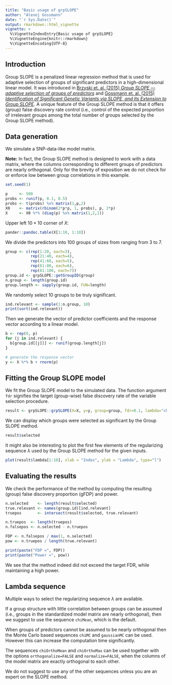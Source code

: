 ```yaml
---
title: "Basic usage of grpSLOPE"
author: "Alexej Gossmann"
date: "`r Sys.Date()`"
output: rmarkdown::html_vignette
vignette: >
  %\VignetteIndexEntry{Basic usage of grpSLOPE}
  %\VignetteEngine{knitr::rmarkdown}
  %\VignetteEncoding{UTF-8}
---
```


## Introduction

Group SLOPE is a penalized linear regression method that is used for adaptive selection of groups of significant predictors in a high-dimensional linear model. It was introduced in [Brzyski et. al. (2015) *Group SLOPE &mdash; adaptive selection of groups of predictors*](http://arxiv.org/abs/1511.09078) and [Gossmann et. al. (2015) *Identification of Significant Genetic Variants via SLOPE, and Its Extension to Group SLOPE*](http://dx.doi.org/10.1145/2808719.2808743).
A unique feature of the Group SLOPE method is that it offers (group) false discovery rate control (i.e., control of the expected proportion of irrelevant groups among the total number of groups selected by the Group SLOPE method).

## Data generation

We simulate a SNP-data-like model matrix. 

**Note:** In fact, the Group SLOPE method is designed to work with a data matrix, where the columns corresponding to different groups of predictors are nearly orthogonal. Only for the brevity of exposition we do not check for or enforce low between group correlations in this example.

```r
set.seed(1)

p     <- 500
probs <- runif(p, 0.1, 0.5)
probs <- t(probs) %x% matrix(1,p,2)
X0    <- matrix(rbinom(2*p*p, 1, probs), p, 2*p)
X     <- X0 %*% (diag(p) %x% matrix(1,2,1))
```

Upper left $10 \times 10$ corner of $X$:

```r
pander::pandoc.table(X[1:10, 1:10])
```

We divide the predictors into 100 groups of sizes from ranging from 3 to 7.

```r
group <- c(rep(1:20, each=3),
           rep(21:40, each=4),
           rep(41:60, each=5),
           rep(61:80, each=6),
           rep(81:100, each=7))
group.id <- grpSLOPE::getGroupID(group)
n.group <- length(group.id)
group.length <- sapply(group.id, FUN=length)
```

We randomly select 10 groups to be truly significant.

```r
ind.relevant <- sample(1:n.group, 10)
print(sort(ind.relevant))
```

Then we generate the vector of predictor coefficients and the response vector according to a linear model.

```r
b <- rep(0, p)
for (j in ind.relevant) {
  b[group.id[[j]]] <- runif(group.length[j])
}

# generate the response vector
y <- X %*% b + rnorm(p)
```

## Fitting the Group SLOPE model

We fit the Group SLOPE model to the simulated data. The function argument `fdr` signifies the target (group-wise) false discovery rate of the variable selection procedure.

```r
result <- grpSLOPE::grpSLOPE(X=X, y=y, group=group, fdr=0.1, lambda="chiMean")
```

We can display which groups were selected as significant by the Group SLOPE method.

```r
result$selected
```

It might also be interesting to plot the first few elements of the regularizing sequence $\lambda$ used by the Group SLOPE method for the given inputs.

```r
plot(result$lambda[1:10], xlab = "Index", ylab = "Lambda", type="l")
```


## Evaluating the results

We check the performance of the method by computing the resulting (group) false discovery proportion (gFDP) and power.

```r
n.selected    <- length(result$selected)
true.relevant <- names(group.id)[ind.relevant]
truepos       <- intersect(result$selected, true.relevant)

n.truepos  <- length(truepos)
n.falsepos <- n.selected - n.truepos

FDP <- n.falsepos / max(1, n.selected)
pow <- n.truepos / length(true.relevant)

print(paste("FDP =", FDP))
print(paste("Power =", pow))
```

We see that the method indeed did not exceed the target FDR, while maintaining a high power.

## Lambda sequence

Multiple ways to select the regularizing sequence $\lambda$ are available.

If a group structure with little correlation between groups can be assumed (i.e., groups in the standardized model matrix are nearly orthogonal), then we suggest to use the sequence `chiMean`, which is the default.

When groups of predictors cannot be assumed to be nearly orthogonal then the Monte Carlo based sequences `chiMC` and `gaussianMC` can be used. However this can increase the computation time significantly.

The sequences `chiOrthoMean` and `chiOrthoMax` can be used together with the options `orthogonalize=FALSE` and `normalize=FALSE`, when the columns of the model matrix are exactly orthogonal to each other.

We do not suggest to use any of the other sequences unless you are an expert on the SLOPE method.
